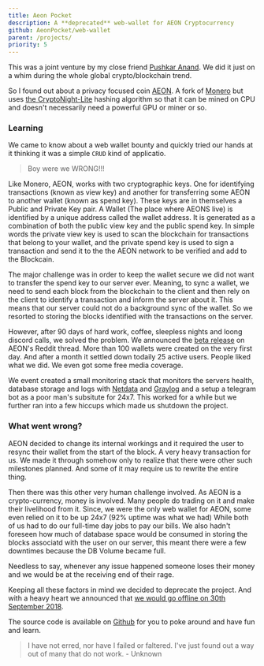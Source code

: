 ```yaml
---
title: Aeon Pocket
description: A **deprecated** web-wallet for AEON Cryptocurrency
github: AeonPocket/web-wallet
parent: /projects/
priority: 5
---
```


This was a joint venture by my close friend [Pushkar Anand](https://twitter.com/pushkar8723). We did it just on a whim during the whole global crypto/blockchain trend.

 So I found out about a privacy focused coin [AEON](https://www.aeon.cash/). A fork of
[Monero](https://www.getmonero.org/) but uses [the CryptoNight-Lite](https://en.bitcoinwiki.org/wiki/CryptoNight-Lite)
hashing algorithm so that it can be mined on CPU and doesn't necessarily need a powerful GPU or miner or so.

### Learning 

We came to know about a web wallet bounty and quickly tried our hands at it thinking it was a simple `CRUD` kind of applicatio.

> Boy were we WRONG!!!

Like Monero, AEON, works with two cryptographic keys. One for identifying transactions (known as view key) and another for transferring some AEON to 
another wallet (known as spend key). These keys are in themselves a Public and Private Key pair. A Wallet (The place where AEONS live) is identified by a unique address called the wallet address.
It is generated as a combination of both the public view key and the public spend key. In simple words the private view key is used to scan the blockchain for transactions that belong to your wallet,
and the private spend key is used to sign a transaction and send it to the the AEON network to be verified and add to the Blockcain.

The major challenge was in order to keep the wallet secure we did not want to transfer the spend key to our server ever. Meaning, to sync a wallet, we need to send each block from the blockchain to the client and then
rely on the client to identify a transaction and inform the server about it. This means that our server could not do a background sync of the wallet. So we resorted to storing the blocks identified with the transactions on the server.

However, after 90 days of hard work, coffee, sleepless nights and loong discord calls, we solved the problem. We announced the [beta release](https://www.reddit.com/r/Aeon/comments/7qceqa/aeon_pocket_secure_web_wallet_for_aeon/)
on AEON's Reddit thread. More than 100 wallets were created on the very first day. And after a month it settled down todaily 25 active users. People liked what we did. We even got some free media coverage.

We event created a small monitoring stack that monitors the servers health, database storage and logs with [Netdata](https://github.com/netdata/netdata) and [Graylog](https://www.graylog.org/downloads) and a setup a telegram bot as a poor man's subsitute for 24x7.
This worked for a while but we further ran into a few hiccups which made us shutdown the project. 

### What went wrong?

 AEON decided to change its internal workings and it required the user to resync their wallet from the start of the block. A very heavy transaction for us. 
We made it through somehow only to realize that there were other such milestones planned. And some of it may require us to rewrite the entire thing.

Then there was this other very human challenge involved. As AEON is a crypto-currency, money is involved. Many people do
trading on it and make their livelihood from it. Since, we were the only web wallet for AEON, some even relied on it to be up 24x7 (92% uptime was what we had)
While both of us had to do our full-time day jobs to pay our bills. We also hadn't foreseen how much of database space would be consumed in storing the blocks associatd with the user on our server,
this meant there were a few downtimes because the DB Volume became full.

Needless to say, whenever any issue happened someone loses their money and we would be at the receiving end of their rage.

Keeping all these factors in mind we decided to deprecate the project. And with a heavy heart we announced that [we would
go offline on 30th September 2018](https://www.reddit.com/r/Aeon/comments/9dw2vl/aeon_pocket_shutting_down_on_30th_september_2018/).

The source code is available on [Github]() for you to poke around and have fun and learn.

> I have not erred, nor have I failed or faltered. I've just found out a way out of many that do not work. - Unknown